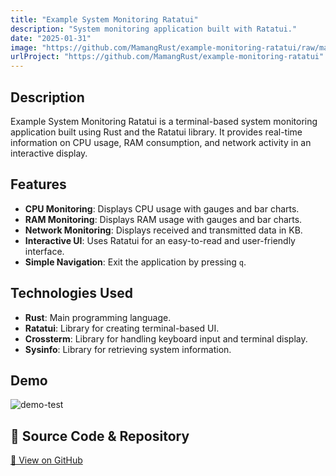 ```yaml
---
title: "Example System Monitoring Ratatui"
description: "System monitoring application built with Ratatui."
date: "2025-01-31"
image: "https://github.com/MamangRust/example-monitoring-ratatui/raw/main/image/example.png?raw=true"
urlProject: "https://github.com/MamangRust/example-monitoring-ratatui"
---
```


## Description
Example System Monitoring Ratatui is a terminal-based system monitoring application built using Rust and the Ratatui library. It provides real-time information on CPU usage, RAM consumption, and network activity in an interactive display.

## Features
- **CPU Monitoring**: Displays CPU usage with gauges and bar charts.
- **RAM Monitoring**: Displays RAM usage with gauges and bar charts.
- **Network Monitoring**: Displays received and transmitted data in KB.
- **Interactive UI**: Uses Ratatui for an easy-to-read and user-friendly interface.
- **Simple Navigation**: Exit the application by pressing `q`.

## Technologies Used
- **Rust**: Main programming language.
- **Ratatui**: Library for creating terminal-based UI.
- **Crossterm**: Library for handling keyboard input and terminal display.
- **Sysinfo**: Library for retrieving system information.

## Demo

<img src="https://github.com/MamangRust/example-monitoring-ratatui/raw/main/image/example.png?raw=true" alt="demo-test" />

## 🔗 Source Code & Repository
[📌 View on GitHub](https://github.com/MamangRust/example-monitoring-ratatui)



